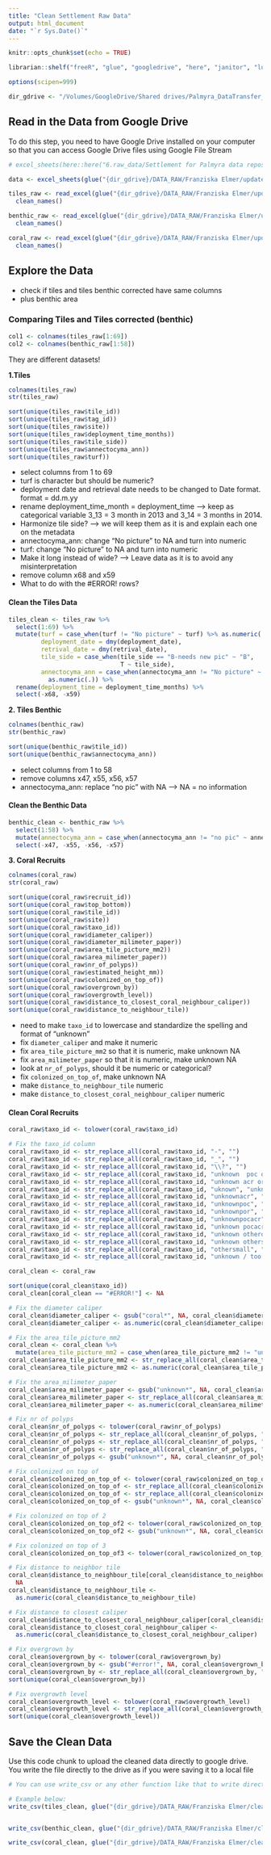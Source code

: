 ```yaml
---
title: "Clean Settlement Raw Data"
output: html_document
date: "`r Sys.Date()`"
---
```


```r
knitr::opts_chunk$set(echo = TRUE)

librarian::shelf("freeR", "glue", "googledrive", "here", "janitor", "lubridate", "readxl", "stringr", "tidyverse")

options(scipen=999)

dir_gdrive <- "/Volumes/GoogleDrive/Shared drives/Palmyra_DataTransfer_EDI_Project"
```

## Read in the Data from Google Drive 

To do this step, you need to have Google Drive installed on your computer so that you can access Google Drive files using Google File Stream 

```r
# excel_sheets(here::here("6.raw_data/Settlement for Palmyra data repository.xlsx"))

data <- excel_sheets(glue("{dir_gdrive}/DATA_RAW/Franziska Elmer/updated sheets with meta data/Settlement for Palmyra data repository.xlsx"))

tiles_raw <- read_excel(glue("{dir_gdrive}/DATA_RAW/Franziska Elmer/updated sheets with meta data/Settlement for Palmyra data repository.xlsx"), sheet = "tiles") %>% 
  clean_names()

benthic_raw <- read_excel(glue("{dir_gdrive}/DATA_RAW/Franziska Elmer/updated sheets with meta data/Settlement for Palmyra data repository.xlsx"), sheet = "tiles_benthic_corrected") %>% 
  clean_names()

coral_raw <- read_excel(glue("{dir_gdrive}/DATA_RAW/Franziska Elmer/updated sheets with meta data/Settlement for Palmyra data repository.xlsx"), sheet = "coral_recruits") %>% 
  clean_names()

```

## Explore the Data 

- check if tiles and tiles benthic corrected have same columns
- plus benthic area

### Comparing Tiles and Tiles corrected (benthic)

```r

col1 <- colnames(tiles_raw[1:69])
col2 <- colnames(benthic_raw[1:58])

```

They are different datasets! 

**1.Tiles**

```r
colnames(tiles_raw)
str(tiles_raw)

sort(unique(tiles_raw$tile_id))
sort(unique(tiles_raw$tag_id))
sort(unique(tiles_raw$site))
sort(unique(tiles_raw$deployment_time_months))
sort(unique(tiles_raw$tile_side))
sort(unique(tiles_raw$annectocyma_ann))
sort(unique(tiles_raw$turf))

```

- select columns from 1 to 69
- turf is character but should be numeric?
- deployment date and retrieval date needs to be changed to Date format. format = dd.m.yy
- rename deployment_time_month = deployment_time --> keep as categorical variable 3_13 = 3 month in 2013 and 3_14 = 3 months in 2014.
- Harmonize tile side? --> we will keep them as it is and explain each one on the metadata
- annectocyma_ann: change "No picture" to NA and turn into numeric
- turf: change "No picture" to NA and turn into numeric
- Make it long instead of wide? --> Leave data as it is to avoid any misinterpretation
- remove column x68 and x59
- What to do with the #ERROR! rows?

#### Clean the Tiles Data 

```r

tiles_clean <- tiles_raw %>% 
  select(1:69) %>% 
  mutate(turf = case_when(turf != "No picture" ~ turf) %>% as.numeric(.),
         deployment_date = dmy(deployment_date),
         retrival_date = dmy(retrival_date),
         tile_side = case_when(tile_side == "B-needs new pic" ~ "B",
                               T ~ tile_side),
         annectocyma_ann = case_when(annectocyma_ann != "No picture" ~ annectocyma_ann) %>%
           as.numeric(.)) %>% 
  rename(deployment_time = deployment_time_months) %>% 
  select(-x68, -x59)

```

**2. Tiles Benthic**

```r

colnames(benthic_raw)
str(benthic_raw)

sort(unique(benthic_raw$tile_id))
sort(unique(benthic_raw$annectocyma_ann))

```

- select columns from 1 to 58
- remove columns x47, x55, x56, x57
- annectocyma_ann: replace "no pic" with NA --> NA = no information

#### Clean the Benthic Data 

```r

benthic_clean <- benthic_raw %>% 
  select(1:58) %>% 
  mutate(annectocyma_ann = case_when(annectocyma_ann != "no pic" ~ annectocyma_ann)) %>% 
  select(-x47, -x55, -x56, -x57)

```

**3. Coral Recruits**

```r
colnames(coral_raw)
str(coral_raw)

sort(unique(coral_raw$recruit_id))
sort(unique(coral_raw$top_bottom))
sort(unique(coral_raw$tile_id))
sort(unique(coral_raw$site))
sort(unique(coral_raw$taxo_id))
sort(unique(coral_raw$diameter_caliper))
sort(unique(coral_raw$diameter_milimeter_paper))
sort(unique(coral_raw$area_tile_picture_mm2))
sort(unique(coral_raw$area_milimeter_paper))
sort(unique(coral_raw$nr_of_polyps))
sort(unique(coral_raw$estimated_height_mm))
sort(unique(coral_raw$colonized_on_top_of))
sort(unique(coral_raw$overgrown_by))
sort(unique(coral_raw$overgrowth_level))
sort(unique(coral_raw$distance_to_closest_coral_neighbour_caliper))
sort(unique(coral_raw$distance_to_neighbour_tile))


```

- need to make `taxo_id` to lowercase and standardize the spelling and format of "unknown"
- fix `diameter_caliper` and make it numeric
- fix `area_tile_picture_mm2` so that it is numeric, make unknown NA
- fix `area_milimeter_paper` so that it is numeric, make unknown NA 
- look at `nr_of_polyps`, should it be numeric or categorical?  
- fix `colonized_on_top_of`, make unknown NA 
- make `distance_to_neighbour_tile` numeric
- make `distance_to_closest_coral_neighbour_caliper` numeric

#### Clean Coral Recruits 

```r
coral_raw$taxo_id <- tolower(coral_raw$taxo_id)

# Fix the taxo_id column 
coral_raw$taxo_id <- str_replace_all(coral_raw$taxo_id, "-", "")
coral_raw$taxo_id <- str_replace_all(coral_raw$taxo_id, "_", "")
coral_raw$taxo_id <- str_replace_all(coral_raw$taxo_id, "\\?", "")
coral_raw$taxo_id <- str_replace_all(coral_raw$taxo_id, "unknown  poc or acr", "unknown poc or acr")
coral_raw$taxo_id <- str_replace_all(coral_raw$taxo_id, "unknown acr or poc", "unknown poc or acr")
coral_raw$taxo_id <- str_replace_all(coral_raw$taxo_id, "uknown", "unknown")
coral_raw$taxo_id <- str_replace_all(coral_raw$taxo_id, "unknownacr", "unknown acr")
coral_raw$taxo_id <- str_replace_all(coral_raw$taxo_id, "unknownpoc", "unknown poc")
coral_raw$taxo_id <- str_replace_all(coral_raw$taxo_id, "unknownpor", "unknown por")
coral_raw$taxo_id <- str_replace_all(coral_raw$taxo_id, "unknownpocacr", "unknown poc or acr")
coral_raw$taxo_id <- str_replace_all(coral_raw$taxo_id, "unknown pocacr", "unknown poc or acr")
coral_raw$taxo_id <- str_replace_all(coral_raw$taxo_id, "unknown otheroxipora", "unknown other oxipora")
coral_raw$taxo_id <- str_replace_all(coral_raw$taxo_id, "unknown othersmall", "unknown other small")
coral_raw$taxo_id <- str_replace_all(coral_raw$taxo_id, "othersmall", "other small")
coral_raw$taxo_id <- str_replace_all(coral_raw$taxo_id, "unknown / too small to see on pic", "unknown")

coral_clean <- coral_raw

sort(unique(coral_clean$taxo_id))
coral_clean[coral_clean == "#ERROR!"] <- NA

# Fix the diameter caliper 
coral_clean$diameter_caliper <- gsub("coral*", NA, coral_clean$diameter_caliper)
coral_clean$diameter_caliper <- as.numeric(coral_clean$diameter_caliper)

# Fix the area_tile_picture_mm2
coral_clean <- coral_clean %>% 
  mutate(area_tile_picture_mm2 = case_when(area_tile_picture_mm2 != "unknown" ~ area_tile_picture_mm2))
coral_clean$area_tile_picture_mm2 <- str_replace_all(coral_clean$area_tile_picture_mm2, " \\(fuzzy circle\\)", "")
coral_clean$area_tile_picture_mm2 <- as.numeric(coral_clean$area_tile_picture_mm2)

# Fix the area_milimeter_paper 
coral_clean$area_milimeter_paper <- gsub("unknown*", NA, coral_clean$area_milimeter_paper)
coral_clean$area_milimeter_paper <- str_replace_all(coral_clean$area_milimeter_paper, " \\(broken\\)", "")
coral_clean$area_milimeter_paper <- as.numeric(coral_clean$area_milimeter_paper)

# Fix nr of polyps 
coral_clean$nr_of_polyps <- tolower(coral_raw$nr_of_polyps)
coral_clean$nr_of_polyps <- str_replace_all(coral_clean$nr_of_polyps, "uknown", "unknown")
coral_clean$nr_of_polyps <- str_replace_all(coral_clean$nr_of_polyps, "unkown", "unknown")
coral_clean$nr_of_polyps <- str_replace_all(coral_clean$nr_of_polyps, "\\?", "unknown")
coral_clean$nr_of_polyps <- gsub("unknown*", NA, coral_clean$nr_of_polyps)

# Fix colonized on top of
coral_clean$colonized_on_top_of <- tolower(coral_raw$colonized_on_top_of)
coral_clean$colonized_on_top_of <- str_replace_all(coral_clean$colonized_on_top_of, "uknown", "unknown")
coral_clean$colonized_on_top_of <- str_replace_all(coral_clean$colonized_on_top_of, "unkown", "unknown")
coral_clean$colonized_on_top_of <- gsub("unknown*", NA, coral_clean$colonized_on_top_of)

# Fix colonized on top of 2
coral_clean$colonized_on_top_of2 <- tolower(coral_raw$colonized_on_top_of2)
coral_clean$colonized_on_top_of2 <- gsub("unknown*", NA, coral_clean$colonized_on_top_of2)

# Fix colonized on top of 3
coral_clean$colonized_on_top_of3 <- tolower(coral_raw$colonized_on_top_of3)

# Fix distance to neighbor tile 
coral_clean$distance_to_neighbour_tile[coral_clean$distance_to_neighbour_tile == "NA"] <-
  NA
coral_clean$distance_to_neighbour_tile <-
  as.numeric(coral_clean$distance_to_neighbour_tile)

# Fix distance to closest caliper
coral_clean$distance_to_closest_coral_neighbour_caliper[coral_clean$distance_to_closest_coral_neighbour_caliper == "NA"] <- NA
coral_clean$distance_to_closest_coral_neighbour_caliper <-
  as.numeric(coral_clean$distance_to_closest_coral_neighbour_caliper)

# Fix overgrown by
coral_clean$overgrown_by <- tolower(coral_raw$overgrown_by)
coral_clean$overgrown_by <- gsub("#error!", NA, coral_clean$overgrown_by)
coral_clean$overgrown_by <- str_replace_all(coral_clean$overgrown_by, "\\?", "")
sort(unique(coral_clean$overgrown_by))

# Fix overgrowth level
coral_clean$overgrowth_level <- tolower(coral_raw$overgrowth_level)
coral_clean$overgrowth_level <- str_replace_all(coral_clean$overgrowth_level, "\\?", "")
sort(unique(coral_clean$overgrowth_level))


```





## Save the Clean Data 

Use this code chunk to upload the cleaned data directly to google drive. You write the file directly to the drive as if you were saving it to a local file 

```r
# You can use write_csv or any other function like that to write directly to the drive. 

# Example below: 
write_csv(tiles_clean, glue("{dir_gdrive}/DATA_RAW/Franziska Elmer/clean_data/elmer_palmyra_settlement_tiles_2013_2014.csv"))


write_csv(benthic_clean, glue("{dir_gdrive}/DATA_RAW/Franziska Elmer/clean_data/elmer_palmyra_settlement_benthic_coverage_2013_2014.csv"))

write_csv(coral_clean, glue("{dir_gdrive}/DATA_RAW/Franziska Elmer/clean_data/elmer_palmyra_settlement_coral_recruits_2013_2014.csv"))

```




